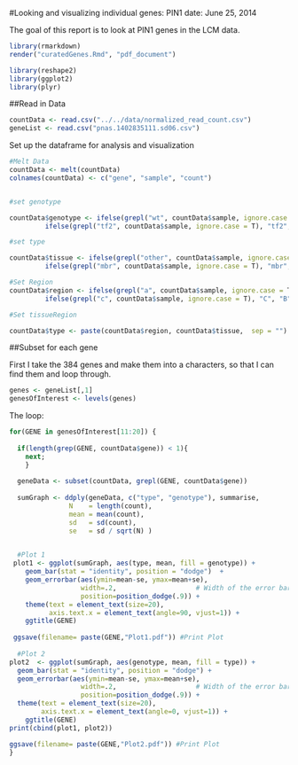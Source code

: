 #Looking and visualizing individual genes: PIN1
date: June 25, 2014

The goal of this report is to look at PIN1 genes in the LCM data.

```r
library(rmarkdown)
render("curatedGenes.Rmd", "pdf_document")
```

```r
library(reshape2)
library(ggplot2)
library(plyr)
```

##Read in Data
```r
countData <- read.csv("../../data/normalized_read_count.csv")
geneList <- read.csv("pnas.1402835111.sd06.csv")
```

Set up the dataframe for analysis and visualization
```r

#Melt Data
countData <- melt(countData)
colnames(countData) <- c("gene", "sample", "count")


#set genotype

countData$genotype <- ifelse(grepl("wt", countData$sample, ignore.case = T), "wt", 
         ifelse(grepl("tf2", countData$sample, ignore.case = T), "tf2", "unknown"))

#set type

countData$tissue <- ifelse(grepl("other", countData$sample, ignore.case = T), "other", 
         ifelse(grepl("mbr", countData$sample, ignore.case = T), "mbr", "unknown"))

#Set Region
countData$region <- ifelse(grepl("a", countData$sample, ignore.case = T), "A", 
         ifelse(grepl("c", countData$sample, ignore.case = T), "C", "B"))

#Set tissueRegion

countData$type <- paste(countData$region, countData$tissue,  sep = "")
```


##Subset for each gene

First I take the 384 genes and make them into a characters, so that I can find them and loop through. 

```r
genes <- geneList[,1]
genesOfInterest <- levels(genes)
```

The loop:

```r
for(GENE in genesOfInterest[11:20]) {
 
  if(length(grep(GENE, countData$gene)) < 1){
    next;
    }
      
  geneData <- subset(countData, grepl(GENE, countData$gene))
   
  sumGraph <- ddply(geneData, c("type", "genotype"), summarise,
               N    = length(count),
               mean = mean(count),
               sd   = sd(count),
               se   = sd / sqrt(N) )

  
  #Plot 1
 plot1 <- ggplot(sumGraph, aes(type, mean, fill = genotype)) + 
    geom_bar(stat = "identity", position = "dodge")  +
    geom_errorbar(aes(ymin=mean-se, ymax=mean+se),
                  width=.2,                    # Width of the error bars
                  position=position_dodge(.9)) +
    theme(text = element_text(size=20),
          axis.text.x = element_text(angle=90, vjust=1)) + 
    ggtitle(GENE)
 
 ggsave(filename= paste(GENE,"Plot1.pdf")) #Print Plot
        
  #Plot 2
plot2  <- ggplot(sumGraph, aes(genotype, mean, fill = type)) + 
  geom_bar(stat = "identity", position = "dodge") + 
  geom_errorbar(aes(ymin=mean-se, ymax=mean+se),
                  width=.2,                    # Width of the error bars
                  position=position_dodge(.9)) +
  theme(text = element_text(size=20),
        axis.text.x = element_text(angle=0, vjust=1)) +
    ggtitle(GENE)
print(cbind(plot1, plot2))

ggsave(filename= paste(GENE,"Plot2.pdf")) #Print Plot
}

```



